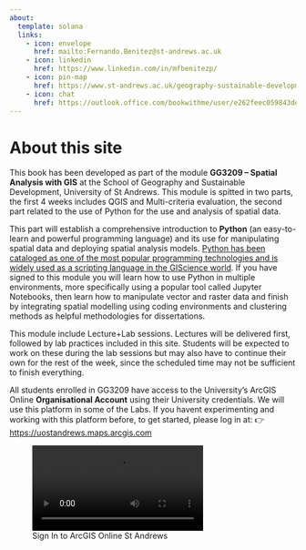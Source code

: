 ```yaml
---
about:
  template: solana
  links:
    - icon: envelope
      href: mailto:Fernando.Benitez@st-andrews.ac.uk
    - icon: linkedin
      href: https://www.linkedin.com/in/mfbenitezp/
    - icon: pin-map
      href: https://www.st-andrews.ac.uk/geography-sustainable-development/people/mfbp1
    - icon: chat
      href: https://outlook.office.com/bookwithme/user/e262feec059843de90978627176048a4@st-andrews.ac.uk?anonymous&ismsaljsauthenabled&ep=plink
---
```


# About this site {.unnumbered}

This book has been developed as part of the module **GG3209 – Spatial Analysis with GIS** at the School of Geography and Sustainable Development, University of St Andrews. This module is spitted in two parts, the first 4 weeks includes QGIS and Multi-criteria evaluation, the second part related to the use of Python for the use and analysis of spatial data.

This part will establish a comprehensive introduction to **Python** (an easy-to-learn and powerful programming language) and its use for manipulating spatial data and deploying spatial analysis models. [Python has been cataloged as one of the most popular programming technologies and is widely used as a scripting language in the GIScience world]{.underline}. If you have signed to this module you will learn how to use Python in multiple environments, more specifically using a popular tool called Jupyter Notebooks, then learn how to manipulate vector and raster data and finish by integrating spatial modelling using coding environments and clustering methods as helpful methodologies for dissertations.

This module include Lecture+Lab sessions. Lectures will be delivered first, followed by lab practices included in this site. Students will be expected to work on these during the lab sessions but may also have to continue their own for the rest of the week, since the scheduled time may not be sufficient to finish everything.

All students enrolled in GG3209 have access to the University's ArcGIS Online **Organisational Account** using their University credentials. We will use this platform in some of the Labs. If you havent experimenting and working with this platform before, to get started, please log in at: 👉 [https://uostandrews.maps.arcgis.com](https://uostandrews.maps.arcgis.com/)

::: {.content-visible when-format="html"}
![Sign In to ArcGIS Online St Andrews](images/SigIn_AGOL_StAndrews.mp4)
:::
